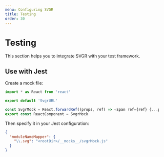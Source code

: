 ```yaml
---
menu: Configuring SVGR
title: Testing
order: 30
---
```


# Testing

This section helps you to integrate SVGR with your test framework.

## Use with Jest

Create a mock file:

```js
import * as React from 'react'

export default 'SvgrURL'

const SvgrMock = React.forwardRef((props, ref) => <span ref={ref} {...props} />)
export const ReactComponent = SvgrMock
```

Then specify it in your Jest configuration:

```json
{
  "moduleNameMapper": {
    "\\.svg": "<rootDir>/__mocks__/svgrMock.js"
  }
}
```
